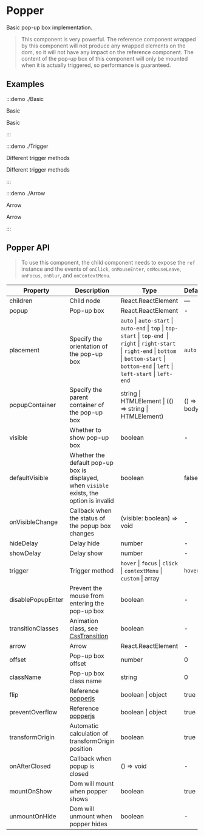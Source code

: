 # Popper

Basic pop-up box implementation.

> This component is very powerful. The reference component wrapped by this component will not produce any wrapped elements on the dom, so it will not have any impact on the reference component. The content of the pop-up box of this component will only be mounted when it is actually triggered, so performance is guaranteed.

## Examples

:::demo ./Basic

Basic

Basic

:::

:::demo ./Trigger

Different trigger methods

Different trigger methods

:::

:::demo ./Arrow

Arrow

Arrow

:::

## Popper API

> To use this component, the child component needs to expose the `ref` instance and the events of `onClick`, `onMouseEnter`, `onMouseLeave`, `onFocus`, `onBlur`, and `onContextMenu`.

| Property | Description | Type | Default | Require |
| --- | --- | --- | --- | --- |
| children | Child node | React.ReactElement | — | true |
| popup | Pop-up box | React.ReactElement | - | true |
| placement | Specify the orientation of the pop-up box | `auto` \| `auto-start` \| `auto-end` \| `top` \| `top-start` \| `top-end `\| `right` \| `right-start` \| `right-end` \| `bottom` \| `bottom-start` \| `bottom-end` \| `left` \| `left-start` \| `left-end` | `auto` | false |
| popupContainer | Specify the parent container of the pop-up box | string \| HTMLElement \| (() => string \| HTMLElement) | () => body | false |
| visible | Whether to show pop-up box | boolean | - | false |
| defaultVisible | Whether the default pop-up box is displayed, when `visible` exists, the option is invalid | boolean | false | false |
| onVisibleChange | Callback when the status of the popup box changes | (visible: boolean) => void | - | false |
| hideDelay | Delay hide | number | - | false |
| showDelay | Delay show | number | - | false |
| trigger | Trigger method | `hover` \| `focus` \| `click` \| `contextMenu` \| `custom` \| array | `hover` | false |
| disablePopupEnter | Prevent the mouse from entering the pop-up box | boolean | - | false |
| transitionClasses | Animation class, see [CssTransition](/components/CssTransition) | boolean | - | false |
| arrow | Arrow | React.ReactElement | - | false |
| offset | Pop-up box offset | number | 0 | false |
| className | Pop-up box class name | string | 0 | false |
| flip | Reference [popperjs](https://popper.js.org/docs/v2/modifiers/flip/) | boolean \| object | true | false |
| preventOverflow | Reference [popperjs](https://popper.js.org/docs/v2/modifiers/prevent-overflow/) | boolean \| object | true | false |
| transformOrigin | Automatic calculation of transformOrigin position | boolean | true | false |
| onAfterClosed | Callback when popup is closed | () => void | - | false |
| mountOnShow | Dom will mount when popper shows | boolean | true | false |
| unmountOnHide | Dom will unmount when popper hides | boolean | - | false |
